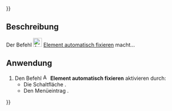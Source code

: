 {{UnfinishedDocu{{#translation:}}}}
<languages/>

{{Docnav/de
|[[Assembly3_SmartRecompute/de|Smarte Berechnung]]
|[[Assembly3_AutoElementVisibility/de|Element automatisch anzeigen]]
|[[Assembly3_Workbench/de|Assembly3]]
|IconL=Assembly_SmartRecompute.svg‎‎
|IconR=Assembly_AutoElementVis.svg‎‎
|IconC=Assembly3_workbench_icon.svg
}}

{{GuiCommand/de
|Name=Assembly3 AutoFixElement
|Name/de=Assembly3 ElementAutomatischFixieren
|Icon=Assembly_AutoFixElement.svg‎‎
|MenuLocation=Assembly3 → Auto fix element
|Workbenches=[[Assembly3_Workbench/de|Assembly3]]
}}

<span id="Description"></span>
==Beschreibung==

Der Befehl [[Image:Assembly_AutoFixElement.svg|24px]] [[Assembly3_AutoFixElement/de|Element automatisch fixieren]] macht...

<span id="Usage"></span>
==Anwendung==

# Den Befehl [[Image:Assembly_AutoFixElement.svg|16px]] '''Element automatisch fixieren''' aktivieren durch:
#* Die Schaltfläche {{Button|[[Image:Assembly_AutoFixElement.svg|16px]] [[Assembly3_AutoFixElement/de|Element automatisch fixieren]]}}.
#* Den Menüeintrag {{MenuCommand|Assembly3 → [[Image:Assembly_AutoFixElement.svg|16px]] Element automatisch fixieren}}.


{{Docnav/de
|[[Assembly3_SmartRecompute/de|Smarte Berechnung]]
|[[Assembly3_AutoElementVisibility/de|Element automatisch anzeigen]]
|[[Assembly3_Workbench/de|Assembly3]]
|IconL=Assembly_SmartRecompute.svg‎‎
|IconR=Assembly_AutoElementVis.svg‎‎
|IconC=Assembly3_workbench_icon.svg
}}
 
{{Userdocnavi{{#translation:}}}}